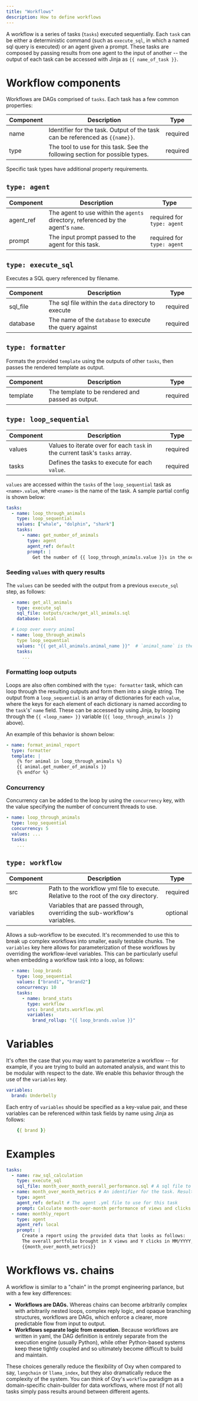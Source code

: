 ```yaml
---
title: "Workflows"
description: How to define workflows
---
```


A workflow is a series of tasks (`tasks`) executed sequentially. Each `task`
can be either a deterministic command (such as `execute_sql`, in which a named
sql query is executed) or an agent given a prompt. These tasks are composed by
passing results from one agent to the input of another -- the output of each
task can be accessed with Jinja as `{{ name_of_task }}`.

# Workflow components

Workflows are DAGs comprised of `tasks`. Each task has a few common properties:

| Component | Description                                                                  | Type     |
| --------- | ---------------------------------------------------------------------------- | -------- |
| name      | Identifier for the task. Output of the task can be referenced as `{{name}}`. | required |
| type      | The tool to use for this task. See the following section for possible types. | required |

Specific task types have additional property requirements.

## `type: agent`

| Component | Description                                                                       | Type                       |
| --------- | --------------------------------------------------------------------------------- | -------------------------- |
| agent\_ref | The agent to use within the `agents` directory, referenced by the agent's `name`. | required for `type: agent` |
| prompt    | The input prompt passed to the agent for this task.                               | required for `type: agent` |

## `type: execute_sql`

Executes a SQL query referenced by filename.

| Component | Description                                              | Type     |
| --------- | -------------------------------------------------------- | -------- |
| sql\_file  | The sql file within the `data` directory to execute      | required |
| database  | The name of the `database` to execute the query against  | required |

## `type: formatter`

Formats the provided `template` using the outputs of other `tasks`, then passes
the rendered template as output.

| Component | Description                                       | Type     |
| --------- | ------------------------------------------------- | -------- |
| template  | The template to be rendered and passed as output. | required |

## `type: loop_sequential`

| Component | Description                                                                 | Type     |
| --------- | --------------------------------------------------------------------------- | -------- |
| values    | Values to iterate over for each `task` in the current task's `tasks` array. | required |
| tasks     | Defines the tasks to execute for each `value`.                              | required |

`values` are accessed within the `tasks` of the `loop_sequential` task as
`<name>.value`, where `<name>` is the name of the task. A sample partial config
is shown below:

```yaml
tasks:
  - name: loop_through_animals
    type: loop_sequential
    values: ["whale", "dolphin", "shark"]
    tasks:
      - name: get_number_of_animals
        type: agent
        agent_ref: default
        prompt: |
          Get the number of {{ loop_through_animals.value }}s in the ocean.
```

### Seeding `values` with query results

The `values` can be seeded with the output from a previous `execute_sql` step,
as follows:

```yaml
  - name: get_all_animals
    type: execute_sql
    sql_file: outputs/cache/get_all_animals.sql
    database: local

  # Loop over every animal
  - name: loop_through_animals
    type loop_sequential
    values: "{{ get_all_animals.animal_name }}"  # `animal_name` is the column name to loop over
    tasks:
      ...
```

### Formatting loop outputs

Loops are also often combined with the `type: formatter` task, which can loop through
the resulting outputs and form them into a single string. The output from a
`loop_sequential` is an array of dictionaries for each `value`, where the keys
for each element of each dictionary is named according to the `task`'s' `name`
field. These can be accessed by using Jinja, by looping through the `{{ <loop_name> }}` variable (`{{ loop_through_animals }}` above).

An example of this behavior is shown below:

```yaml
- name: format_animal_report
  type: formatter
  template: |
    {% for animal in loop_through_animals %}
    {{ animal.get_number_of_animals }}
    {% endfor %}
```

### Concurrency

Concurrency can be added to the loop by using the `concurrency` key, with the
value specifying the number of concurrent threads to use.

```yaml
- name: loop_through_animals
  type: loop_sequential
  concurrency: 5
  values: ...
  tasks:
    ...
```

## `type: workflow`

| Component | Description                                                                           | Type     |
| --------- | ------------------------------------------------------------------------------------- | -------- |
| src       | Path to the workflow yml file to execute. Relative to the root of the oxy directory. | required |
| variables | Variables that are passed through, overriding the sub-workflow's variables.           | optional |

Allows a sub-workflow to be executed. It's recommended to use this to break up
complex workflows into smaller, easily testable chunks. The `variables` key
here allows for parameterization of these workflows by overriding the
workflow-level variables. This can be particularly useful when embedding a
workflow task into a loop, as follows:

```yaml
  - name: loop_brands
    type: loop_sequential
    values: ["brand1", "brand2"]
    concurrency: 10
    tasks:
      - name: brand_stats
        type: workflow
        src: brand_stats.workflow.yml
        variables:
          brand_rollup: "{{ loop_brands.value }}"
```

# Variables

It's often the case that you may want to parameterize a workflow -- for
example, if you are trying to build an automated analysis, and want this to be
modular with respect to the date. We enable this behavior through the use of
the `variables` key.

```yaml
variables:
  brand: Underbelly
```

Each entry of `variables` should be specified as a key-value pair, and these
variables can be referenced within task fields by name using Jinja as follows:

```yaml
    {{ brand }}
```

# Examples

```yaml workflows/monthly_report.yml
tasks:
  - name: raw_sql_calculation
    type: execute_sql
    sql_file: month_over_month_overall_performance.sql # A sql file to execute deterministically
  - name: month_over_month_metrics # An identifier for the task. Results can be referenced by jinja-wrapping this name
    type: agent
    agent_ref: default # The agent .yml file to use for this task
    prompt: Calculate month-over-month performance of views and clicks for the entire ad portfolio. # The prompt given to the agent
  - name: monthly_report
    type: agent
    agent_ref: local
    prompt: |
      Create a report using the provided data that looks as follows:
      The overall portfolio brought in X views and Y clicks in MM/YYYY, up A% and B%, respectively.
      {{month_over_month_metrics}}
```

# Workflows vs. chains

A workflow is similar to a "chain" in the prompt engineering parlance, but with
a few key differences:

*   **Workflows are DAGs.** Whereas chains can become arbitrarily complex with
    arbitrarily nested loops, complex reply logic, and opaque branching structures,
    workflows are DAGs, which enforce a clearer, more predictable flow from input
    to output.
*   **Workflows separate logic from execution.** Because workflows are written in
    yaml, the DAG definition is entirely separate from the execution engine
    (usually Python), while other Python-based systems keep these tightly coupled
    and so ultimately become difficult to build and maintain.

These choices generally reduce the flexibility of Oxy when compared to say,
`langchain` or `llama_index`, but they also dramatically reduce the complexity
of the system. You can think of Oxy's `workflow` paradigm as a domain-specific
chain-builder for data workflows, where most (if not all) tasks simply pass
results around between different agents.
